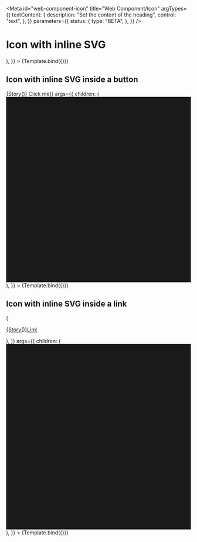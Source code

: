 <!-- @license CC0-1.0 -->



<Meta
  id="web-component-icon"
  title="Web Component/Icon"
  argTypes={{
    textContent: {
      description: "Set the content of the heading",
      control: "text",
    },
  }}
  parameters={{
    status: {
      type: "BETA",
    },
  }}
/>

# Icon with inline SVG

<Canvas>
  <Story
    name="with inline SVG"
    args={{
      children: (
        <svg viewBox="0 0 32 32">
          <rect fill="currentColor" x="0" y="0" width="32" height="32" />
        </svg>
      ),
    }}
  >
    {Template.bind({})}
  </Story>
</Canvas>

<ArgsTable story="with inline SVG" />

## Icon with inline SVG inside a button

<Canvas>
  <Story
    name="with inline SVG inside a button"
    decorators={[(Story) => <utrecht-button appearance="primary-action-button">{Story()} Click me</utrecht-button>]}
    args={{
      children: (
        <svg viewBox="0 0 32 32">
          <rect fill="currentColor" x="0" y="0" width="32" height="32" />
        </svg>
      ),
    }}
  >
    {Template.bind({})}
  </Story>
</Canvas>

## Icon with inline SVG inside a link

<Canvas>
  <Story
    name="with inline SVG inside a link"
    decorators={[
      (Story) => (
        <p className="utrecht-paragraph">
          <a className="utrecht-link" href="https://example.com/">
            {Story()}Link
          </a>
        </p>
      ),
    ]}
    args={{
      children: (
        <svg viewBox="0 0 32 32">
          <rect fill="currentColor" x="0" y="0" width="32" height="32" />
        </svg>
      ),
    }}
  >
    {Template.bind({})}
  </Story>
</Canvas>
